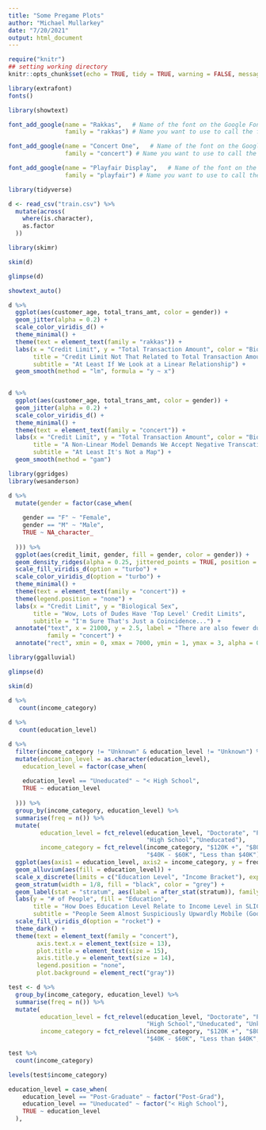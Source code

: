 ```yaml
---
title: "Some Pregame Plots"
author: "Michael Mullarkey"
date: "7/20/2021"
output: html_document
---
```


```r
require("knitr")
## setting working directory
knitr::opts_chunk$set(echo = TRUE, tidy = TRUE, warning = FALSE, message = FALSE, include = FALSE)
```

```r

library(extrafont)
fonts()

library(showtext)

font_add_google(name = "Rakkas",   # Name of the font on the Google Fonts site
                family = "rakkas") # Name you want to use to call the font

font_add_google(name = "Concert One",   # Name of the font on the Google Fonts site
                family = "concert") # Name you want to use to call the font

font_add_google(name = "Playfair Display",   # Name of the font on the Google Fonts site
                family = "playfair") # Name you want to use to call the font


```


```r

library(tidyverse)

d <- read_csv("train.csv") %>% 
  mutate(across(
    where(is.character),
    as.factor
  ))

```

```r
library(skimr)

skim(d)

```

```r

glimpse(d)

```
```r

showtext_auto()

d %>% 
  ggplot(aes(customer_age, total_trans_amt, color = gender)) + 
  geom_jitter(alpha = 0.2) +
  scale_color_viridis_d() +
  theme_minimal() +
  theme(text = element_text(family = "rakkas")) +
  labs(x = "Credit Limit", y = "Total Transaction Amount", color = "Biological Sex",
       title = "Credit Limit Not That Related to Total Transaction Amount",
       subtitle = "At Least If We Look at a Linear Relationship") +
  geom_smooth(method = "lm", formula = "y ~ x")
  

```
```r

d %>% 
  ggplot(aes(customer_age, total_trans_amt, color = gender)) + 
  geom_jitter(alpha = 0.2) +
  scale_color_viridis_d() +
  theme_minimal() +
  theme(text = element_text(family = "concert")) +
  labs(x = "Credit Limit", y = "Total Transaction Amount", color = "Biological Sex",
       title = "A Non-Linear Model Demands We Accept Negative Transcation Amounts",
       subtitle = "At Least It's Not a Map") +
  geom_smooth(method = "gam")

```
```r

library(ggridges)
library(wesanderson)

d %>% 
  mutate(gender = factor(case_when(
    
    gender == "F" ~ "Female",
    gender == "M" ~ "Male",
    TRUE ~ NA_character_
    
  ))) %>% 
  ggplot(aes(credit_limit, gender, fill = gender, color = gender)) +
  geom_density_ridges(alpha = 0.25, jittered_points = TRUE, position = "raincloud") +
  scale_fill_viridis_d(option = "turbo") +
  scale_color_viridis_d(option = "turbo") +
  theme_minimal() +
  theme(text = element_text(family = "concert")) +
  theme(legend.position = "none") +
  labs(x = "Credit Limit", y = "Biological Sex",
       title = "Wow, Lots of Dudes Have 'Top Level' Credit Limits",
       subtitle = "I'm Sure That's Just a Coincidence...") +
  annotate("text", x = 21000, y = 2.5, label = "There are also fewer dudes at the low end of credit limit",
           family = "concert") +
  annotate("rect", xmin = 0, xmax = 7000, ymin = 1, ymax = 3, alpha = 0.2)

```
```r

library(ggalluvial)

glimpse(d)

skim(d)

d %>% 
   count(income_category)
 
d %>% 
   count(education_level)

d %>% 
  filter(income_category != "Unknown" & education_level != "Unknown") %>% 
  mutate(education_level = as.character(education_level),
    education_level = factor(case_when(
    
    education_level == "Uneducated" ~ "< High School",
    TRUE ~ education_level
    
  ))) %>% 
  group_by(income_category, education_level) %>% 
  summarise(freq = n()) %>% 
  mutate(
         education_level = fct_relevel(education_level, "Doctorate", "Post-Graduate", "Graduate", "College",
                                       "High School","Uneducated"),
         income_category = fct_relevel(income_category, "$120K +", "$80K - $120K", "$60K - $80K",
                                       "$40K - $60K", "Less than $40K")) %>% 
  ggplot(aes(axis1 = education_level, axis2 = income_category, y = freq)) +
  geom_alluvium(aes(fill = education_level)) + 
  scale_x_discrete(limits = c("Education Level", "Income Bracket"), expand = c(.05, .05)) +
  geom_stratum(width = 1/8, fill = "black", color = "grey") +
  geom_label(stat = "stratum", aes(label = after_stat(stratum)), family = "concert") +
  labs(y = "# of People", fill = "Education",
       title = "How Does Education Level Relate to Income Level in SLICED EP 07 Data?",
       subtitle = "People Seem Almost Suspiciously Upwardly Mobile (Good for them! And also...)") +
  scale_fill_viridis_d(option = "rocket") +
  theme_dark() +
  theme(text = element_text(family = "concert"),
        axis.text.x = element_text(size = 13),
        plot.title = element_text(size = 15),
        axis.title.y = element_text(size = 14),
        legend.position = "none",
        plot.background = element_rect("gray"))

```

```r

test <- d %>% 
  group_by(income_category, education_level) %>% 
  summarise(freq = n()) %>% 
  mutate(
         education_level = fct_relevel(education_level, "Doctorate", "Post-Graduate", "Graduate", "College",
                                       "High School","Uneducated", "Unknown"),
         income_category = fct_relevel(income_category, "$120K +", "$80K - $120K", "$60K - $80K",
                                       "$40K - $60K", "Less than $40K", "Unknown"))

test %>% 
  count(income_category)

levels(test$income_category)

education_level = case_when(
    education_level == "Post-Graduate" ~ factor("Post-Grad"),
    education_level == "Uneducated" ~ factor("< High School"),
    TRUE ~ education_level
  ),

```


